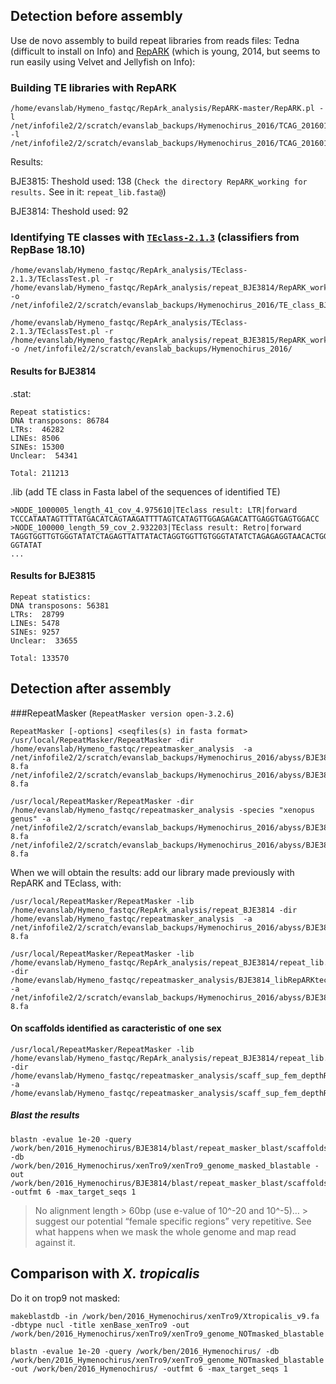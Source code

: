 ## Detection before assembly
Use de novo assembly to build repeat libraries from reads files: Tedna (difficult to install on Info) and [RepARK](https://github.com/PhKoch/RepARK) (which is young, 2014, but seems to run easily using Velvet and Jellyfish on Info):

### Building TE libraries with RepARK
```
/home/evanslab/Hymeno_fastqc/RepArk_analysis/RepARK-master/RepARK.pl -l /net/infofile2/2/scratch/evanslab_backups/Hymenochirus_2016/TCAG_20160129/160106_E00389_0017_AHK3LJCCXX/BJE3814_S3_L003_R1_001_trim_paired.cor.fastq.gz -l /net/infofile2/2/scratch/evanslab_backups/Hymenochirus_2016/TCAG_20160129/160106_E00389_0017_AHK3LJCCXX/BJE3814_S3_L003_R2_001_trim_paired.cor.fastq.gz
```
Results:

BJE3815: Theshold used: 138 (`Check the directory RepARK_working for results.` See in it: `repeat_lib.fasta@`)

BJE3814: Theshold used: 92

### Identifying TE classes with [`TEclass-2.1.3`](http://www.compgen.uni-muenster.de/tools/teclass/index.hbi?lang=en) (classifiers from RepBase 18.10)
```
/home/evanslab/Hymeno_fastqc/RepArk_analysis/TEclass-2.1.3/TEclassTest.pl -r /home/evanslab/Hymeno_fastqc/RepArk_analysis/repeat_BJE3814/RepARK_working/repeat_lib.fasta -o /net/infofile2/2/scratch/evanslab_backups/Hymenochirus_2016/TE_class_BJE3814

/home/evanslab/Hymeno_fastqc/RepArk_analysis/TEclass-2.1.3/TEclassTest.pl -r /home/evanslab/Hymeno_fastqc/RepArk_analysis/repeat_BJE3815/RepARK_working/repeat_lib.fasta -o /net/infofile2/2/scratch/evanslab_backups/Hymenochirus_2016/
```
#### Results for BJE3814
.stat:
```
Repeat statistics:
DNA transposons: 86784
LTRs:  46282
LINEs: 8506
SINEs: 15300
Unclear:  54341

Total: 211213
```
.lib (add TE class in Fasta label of the sequences of identified TE)
```
>NODE_1000005_length_41_cov_4.975610|TEclass result: LTR|forward
TCCCATAATAGTTTTATGACATCAGTAAGATTTTAGTCATAGTTGGAGAGACATTGAGGTGAGTGGACC
>NODE_100000_length_59_cov_2.932203|TEclass result: Retro|forward
TAGGTGGTTGTGGGTATATCTAGAGTTATTATACTAGGTGGTTGTGGGTATATCTAGAGAGGTAACACTGGGTGGTTGTG
GGTATAT
...
```
#### Results for BJE3815
```
Repeat statistics:
DNA transposons: 56381
LTRs:  28799
LINEs: 5478
SINEs: 9257
Unclear:  33655

Total: 133570
```
## Detection after assembly

###RepeatMasker (`RepeatMasker version open-3.2.6`)

```
RepeatMasker [-options] <seqfiles(s) in fasta format>
/usr/local/RepeatMasker/RepeatMasker -dir /home/evanslab/Hymeno_fastqc/repeatmasker_analysis  -a /net/infofile2/2/scratch/evanslab_backups/Hymenochirus_2016/abyss/BJE3814-8.fa /net/infofile2/2/scratch/evanslab_backups/Hymenochirus_2016/abyss/BJE3815-8.fa

/usr/local/RepeatMasker/RepeatMasker -dir /home/evanslab/Hymeno_fastqc/repeatmasker_analysis -species "xenopus genus" -a /net/infofile2/2/scratch/evanslab_backups/Hymenochirus_2016/abyss/BJE3814-8.fa /net/infofile2/2/scratch/evanslab_backups/Hymenochirus_2016/abyss/BJE3815-8.fa
```
When we will obtain the results: add our library made previously with RepARK and TEclass, with:
```
/usr/local/RepeatMasker/RepeatMasker -lib /home/evanslab/Hymeno_fastqc/RepArk_analysis/repeat_BJE3814 -dir /home/evanslab/Hymeno_fastqc/repeatmasker_analysis  -a /net/infofile2/2/scratch/evanslab_backups/Hymenochirus_2016/abyss/BJE3814-8.fa
```
```
/usr/local/RepeatMasker/RepeatMasker -lib /home/evanslab/Hymeno_fastqc/RepArk_analysis/repeat_BJE3814/repeat_lib.fasta_1458332765/repeat_lib.fasta.lib -dir /home/evanslab/Hymeno_fastqc/repeatmasker_analysis/BJE3814_libRepARKteclass14 -a /net/infofile2/2/scratch/evanslab_backups/Hymenochirus_2016/abyss/BJE3814-8.fa
```
#### On scaffolds identified as caracteristic of one sex
```
/usr/local/RepeatMasker/RepeatMasker -lib /home/evanslab/Hymeno_fastqc/RepArk_analysis/repeat_BJE3814/repeat_lib.fasta_1458332765/repeat_lib.fasta.lib -dir /home/evanslab/Hymeno_fastqc/repeatmasker_analysis/scaff_sup_fem_depthRound1  -a /home/evanslab/Hymeno_fastqc/repeatmasker_analysis/scaff_sup_fem_depthRound1/scaffolds_sup_fem_caract_depth_round1.fa
```
##### Blast the results
```
blastn -evalue 1e-20 -query /work/ben/2016_Hymenochirus/BJE3814/blast/repeat_masker_blast/scaffolds_sup_fem_caract_depth_round1.fa.masked -db /work/ben/2016_Hymenochirus/xenTro9/xenTro9_genome_masked_blastable -out /work/ben/2016_Hymenochirus/BJE3814/blast/repeat_masker_blast/scaffolds_sup_fem_caract_depth_round1_masked_blast_trop9 -outfmt 6 -max_target_seqs 1
```
> No alignment length > 60bp (use e-value of 10^-20 and 10^-5)... > suggest our potential "female specific regions" very repetitive. See what happens when we mask the whole genome and map read against it.


## Comparison with *X. tropicalis*

Do it on trop9 not masked:
```
makeblastdb -in /work/ben/2016_Hymenochirus/xenTro9/Xtropicalis_v9.fa -dbtype nucl -title xenBase_xenTro9 -out /work/ben/2016_Hymenochirus/xenTro9/xenTro9_genome_NOTmasked_blastable

blastn -evalue 1e-20 -query /work/ben/2016_Hymenochirus/ -db /work/ben/2016_Hymenochirus/xenTro9/xenTro9_genome_NOTmasked_blastable -out /work/ben/2016_Hymenochirus/ -outfmt 6 -max_target_seqs 1
```
